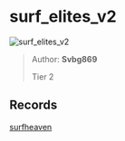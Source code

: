 
# surf_elites_v2

![surf_elites_v2](https://raw.githubusercontent.com/Sayt123/SurfMapPics/Maps-and-bonuses/csgo/surf_elites_v2.jpg)

> Author: **Svbg869**
>
> Tier 2

## Records

[surfheaven](https://surfheaven.eu/map/surf_elites_v2)
